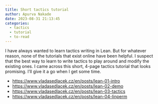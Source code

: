 ```yaml
---
title: Short tactics tutorial
author: Apurva Nakade
date: 2023-08-31 21:13:45
categories: 
  - tactics
  - tutorial
  - to-read
---
```


I have always wanted to learn tactics writing in Lean. 
But for whatever reason, none of the tutorials that exist online have been helpful.
I suspect that the best way to learn to write tactics to play around and modify the existing ones.
I came across this short, 4-page tactics tutorial that looks promising. 
I'll give it a go when I get some time.

- [https://www.vladasedlacek.cz/en/posts/lean-01-intro](https://www.vladasedlacek.cz/en/posts/lean-01-intro)
- [https://www.vladasedlacek.cz/en/posts/lean-02-demo](https://www.vladasedlacek.cz/en/posts/lean-02-demo)
- [https://www.vladasedlacek.cz/en/posts/lean-03-tactics](https://www.vladasedlacek.cz/en/posts/lean-03-tactics)
- [https://www.vladasedlacek.cz/en/posts/lean-04-linperm](https://www.vladasedlacek.cz/en/posts/lean-04-linperm)